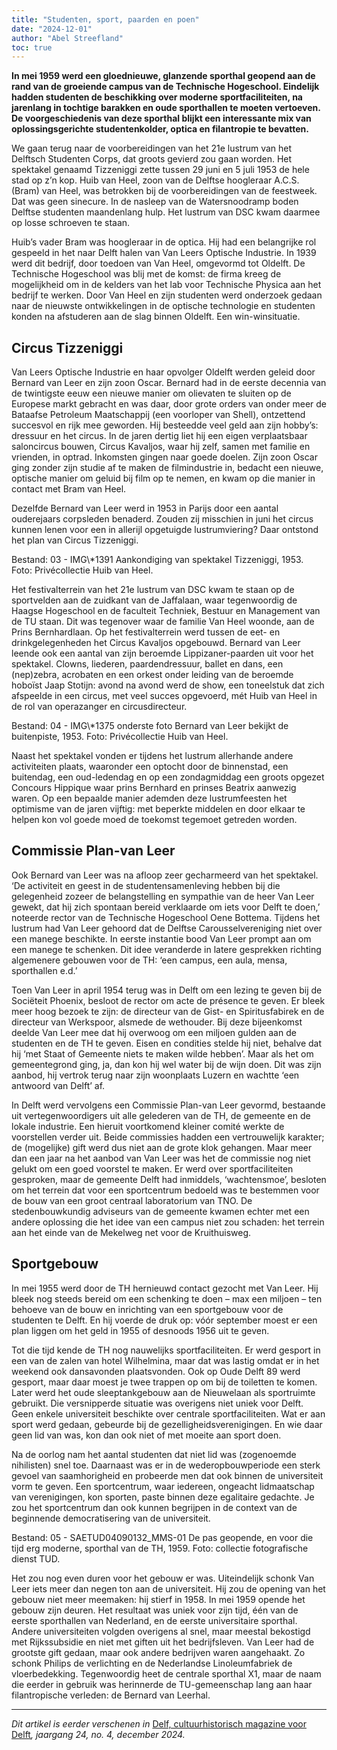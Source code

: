 ```yaml
---
title: "Studenten, sport, paarden en poen"
date: "2024-12-01"
author: "Abel Streefland"
toc: true
---
```


**In mei 1959 werd een gloednieuwe, glanzende sporthal geopend aan de rand van de groeiende campus van de Technische Hogeschool. Eindelijk hadden studenten de beschikking over moderne sportfaciliteiten, na jarenlang in tochtige barakken en oude sporthallen te moeten vertoeven. De voorgeschiedenis van deze sporthal blijkt een interessante mix van oplossingsgerichte studentenkolder, optica en filantropie te bevatten.**

We gaan terug naar de voorbereidingen van het 21e lustrum van het Delftsch Studenten Corps, dat groots gevierd zou gaan worden. Het spektakel genaamd Tizzeniggi zette tussen 29 juni en 5 juli 1953 de hele stad op z’n kop. Huib van Heel, zoon van de Delftse hoogleraar A.C.S. (Bram) van Heel, was betrokken bij de voorbereidingen van de feestweek. Dat was geen sinecure. In de nasleep van de Watersnoodramp boden Delftse studenten maandenlang hulp. Het lustrum van DSC kwam daarmee op losse schroeven te staan.

Huib’s vader Bram was hoogleraar in de optica. Hij had een belangrijke rol gespeeld in het naar Delft halen van Van Leers Optische Industrie. In 1939 werd dit bedrijf, door toedoen van Van Heel, omgevormd tot Oldelft. De Technische Hogeschool was blij met de komst: de firma kreeg de mogelijkheid om in de kelders van het lab voor Technische Physica aan het bedrijf te werken. Door Van Heel en zijn studenten werd onderzoek gedaan naar de nieuwste ontwikkelingen in de optische technologie en studenten konden na afstuderen aan de slag binnen Oldelft. Een win-winsituatie.

## Circus Tizzeniggi

Van Leers Optische Industrie en haar opvolger Oldelft werden geleid door Bernard van Leer en zijn zoon Oscar. Bernard had in de eerste decennia van de twintigste eeuw een nieuwe manier om olievaten te sluiten op de Europese markt gebracht en was daar, door grote orders van onder meer de Bataafse Petroleum Maatschappij (een voorloper van Shell), ontzettend succesvol en rijk mee geworden. Hij besteedde veel geld aan zijn hobby’s: dressuur en het circus. In de jaren dertig liet hij een eigen verplaatsbaar saloncircus bouwen, Circus Kavaljos, waar hij zelf, samen met familie en vrienden, in optrad. Inkomsten gingen naar goede doelen. Zijn zoon Oscar ging zonder zijn studie af te maken de filmindustrie in, bedacht een nieuwe, optische manier om geluid bij film op te nemen, en kwam op die manier in contact met Bram van Heel.

Dezelfde Bernard van Leer werd in 1953 in Parijs door een aantal ouderejaars corpsleden benaderd. Zouden zij misschien in juni het circus kunnen lenen voor een in allerijl opgetuigde lustrumviering? Daar ontstond het plan van Circus Tizzeniggi.

<Illustration source="delf-sportcentrum-01.json">
  Bestand: 03 - IMG\*1391 Aankondiging van spektakel Tizzeniggi, 1953. Foto: Privécollectie Huib van Heel.
</Illustration>

Het festivalterrein van het 21e lustrum van DSC kwam te staan op de sportvelden aan de zuidkant van de Jaffalaan, waar tegenwoordig de Haagse Hogeschool en de faculteit Techniek, Bestuur en Management van de TU staan. Dit was tegenover waar de familie Van Heel woonde, aan de Prins Bernhardlaan. Op het festivalterrein werd tussen de eet- en drinkgelegenheden het Circus Kavaljos opgebouwd. Bernard van Leer leende ook een aantal van zijn beroemde Lippizaner-paarden uit voor het spektakel. Clowns, liederen, paardendressuur, ballet en dans, een (nep)zebra, acrobaten en een orkest onder leiding van de beroemde hoboïst Jaap Stotijn: avond na avond werd de show, een toneelstuk dat zich afspeelde in een circus, met veel succes opgevoerd, mét Huib van Heel in de rol van operazanger en circusdirecteur.

<Illustration source="delf-sportcentrum-02.json">
  Bestand: 04 - IMG\*1375 onderste foto Bernard van Leer bekijkt de buitenpiste, 1953. Foto: Privécollectie Huib van
  Heel.
</Illustration>

Naast het spektakel vonden er tijdens het lustrum allerhande andere activiteiten plaats, waaronder een optocht door de binnenstad, een buitendag, een oud-ledendag en op een zondagmiddag een groots opgezet Concours Hippique waar prins Bernhard en prinses Beatrix aanwezig waren. Op een bepaalde manier ademden deze lustrumfeesten het optimisme van de jaren vijftig: met beperkte middelen en door elkaar te helpen kon vol goede moed de toekomst tegemoet getreden worden.

## Commissie Plan-van Leer

Ook Bernard van Leer was na afloop zeer gecharmeerd van het spektakel. ‘De activiteit en geest in de studentensamenleving hebben bij die gelegenheid zozeer de belangstelling en sympathie van de heer Van Leer gewekt, dat hij zich spontaan bereid verklaarde om iets voor Delft te doen,’ noteerde rector van de Technische Hogeschool Oene Bottema. Tijdens het lustrum had Van Leer gehoord dat de Delftse Carousselvereniging niet over een manege beschikte. In eerste instantie bood Van Leer prompt aan om een manege te schenken. Dit idee veranderde in latere gesprekken richting algemenere gebouwen voor de TH: ‘een campus, een aula, mensa, sporthallen e.d.’

Toen Van Leer in april 1954 terug was in Delft om een lezing te geven bij de Sociëteit Phoenix, besloot de rector om acte de présence te geven. Er bleek meer hoog bezoek te zijn: de directeur van de Gist- en Spiritusfabirek en de directeur van Werkspoor, alsmede de wethouder. Bij deze bijeenkomst deelde Van Leer mee dat hij overwoog om een miljoen gulden aan de studenten en de TH te geven. Eisen en condities stelde hij niet, behalve dat hij ‘met Staat of Gemeente niets te maken wilde hebben’. Maar als het om gemeentegrond ging, ja, dan kon hij wel water bij de wijn doen. Dit was zijn aanbod, hij vertrok terug naar zijn woonplaats Luzern en wachtte ‘een antwoord van Delft’ af.

In Delft werd vervolgens een Commissie Plan-van Leer gevormd, bestaande uit vertegenwoordigers uit alle gelederen van de TH, de gemeente en de lokale industrie. Een hieruit voortkomend kleiner comité werkte de voorstellen verder uit. Beide commissies hadden een vertrouwelijk karakter; de (mogelijke) gift werd dus niet aan de grote klok gehangen. Maar meer dan een jaar na het aanbod van Van Leer was het de commissie nog niet gelukt om een goed voorstel te maken. Er werd over sportfaciliteiten gesproken, maar de gemeente Delft had inmiddels, ‘wachtensmoe’, besloten om het terrein dat voor een sportcentrum bedoeld was te bestemmen voor de bouw van een groot centraal laboratorium van TNO. De stedenbouwkundig adviseurs van de gemeente kwamen echter met een andere oplossing die het idee van een campus niet zou schaden: het terrein aan het einde van de Mekelweg net voor de Kruithuisweg.

## Sportgebouw

In mei 1955 werd door de TH hernieuwd contact gezocht met Van Leer. Hij bleek nog steeds bereid om een schenking te doen – max een miljoen – ten behoeve van de bouw en inrichting van een sportgebouw voor de studenten te Delft. En hij voerde de druk op: vóór september moest er een plan liggen om het geld in 1955 of desnoods 1956 uit te geven.

Tot die tijd kende de TH nog nauwelijks sportfaciliteiten. Er werd gesport in een van de zalen van hotel Wilhelmina, maar dat was lastig omdat er in het weekend ook dansavonden plaatsvonden. Ook op Oude Delft 89 werd gesport, maar daar moest je twee trappen op om bij de toiletten te komen. Later werd het oude sleeptankgebouw aan de Nieuwelaan als sportruimte gebruikt. Die versnipperde situatie was overigens niet uniek voor Delft. Geen enkele universiteit beschikte over centrale sportfaciliteiten. Wat er aan sport werd gedaan, gebeurde bij de gezelligheidsverenigingen. En wie daar geen lid van was, kon dan ook niet of met moeite aan sport doen.

Na de oorlog nam het aantal studenten dat niet lid was (zogenoemde nihilisten) snel toe. Daarnaast was er in de wederopbouwperiode een sterk gevoel van saamhorigheid en probeerde men dat ook binnen de universiteit vorm te geven. Een sportcentrum, waar iedereen, ongeacht lidmaatschap van verenigingen, kon sporten, paste binnen deze egalitaire gedachte. Je zou het sportcentrum dan ook kunnen begrijpen in de context van de beginnende democratisering van de universiteit.

<Illustration source="delf-sportcentrum-03.json">
  Bestand: 05 - SAETUD04090132_MMS-01 De pas geopende, en voor die tijd erg moderne, sporthal van de TH, 1959. Foto:
  collectie fotografische dienst TUD.
</Illustration>

Het zou nog even duren voor het gebouw er was. Uiteindelijk schonk Van Leer iets meer dan negen ton aan de universiteit. Hij zou de opening van het gebouw niet meer meemaken: hij stierf in 1958. In mei 1959 opende het gebouw zijn deuren. Het resultaat was uniek voor zijn tijd, één van de eerste sporthallen van Nederland, en de eerste universitaire sporthal. Andere universiteiten volgden overigens al snel, maar meestal bekostigd met Rijkssubsidie en niet met giften uit het bedrijfsleven. Van Leer had de grootste gift gedaan, maar ook andere bedrijven waren aangehaakt. Zo schonk Philips de verlichting en de Nederlandse Linoleumfabriek de vloerbedekking. Tegenwoordig heet de centrale sporthal X1, maar de naam die eerder in gebruik was herinnerde de TU-gemeenschap lang aan haar filantropische verleden: de Bernard van Leerhal.

---

_Dit artikel is eerder verschenen in_ [Delf, cultuurhistorisch magazine voor Delft](https://delfia-batavorum.nl/publicaties/delf)_, jaargang 24, no. 4, december 2024._
